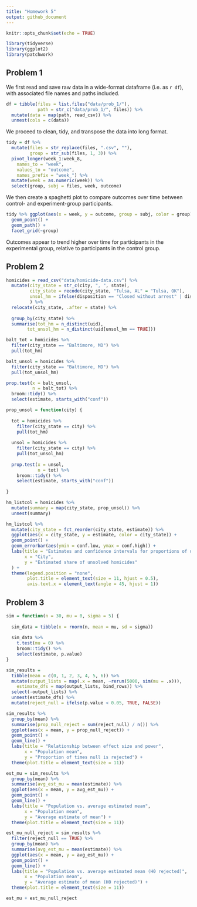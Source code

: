 ```yaml
---
title: "Homework 5"
output: github_document
---
```


```r
knitr::opts_chunk$set(echo = TRUE)

library(tidyverse)
library(ggplot2)
library(patchwork)
```

## Problem 1

We first read and save raw data in a wide-format dataframe (i.e. as `r df`), with associated file names and paths included.

```r
df = tibble(files = list.files("data/prob_1/"),
            path = str_c("data/prob_1/", files)) %>% 
  mutate(data = map(path, read_csv)) %>% 
  unnest(cols = c(data))
```

We proceed to clean, tidy, and transpose the data into long format.

```r
tidy = df %>% 
  mutate(files = str_replace(files, ".csv", ""),
         group = str_sub(files, 1, 3)) %>% 
  pivot_longer(week_1:week_8,
    names_to = "week",
    values_to = "outcome",
    names_prefix = "week_") %>% 
  mutate(week = as.numeric(week)) %>% 
  select(group, subj = files, week, outcome)
```

We then create a spaghetti plot to compare outcomes over time between control- and experiment-group participants. 

```r
tidy %>% ggplot(aes(x = week, y = outcome, group = subj, color = group)) +
  geom_point() + 
  geom_path() + 
  facet_grid(~group)
```

Outcomes appear to trend higher over time for participants in the experimental group, relative to participants in the control group.

## Problem 2

```r
homicides = read_csv("data/homicide-data.csv") %>%
  mutate(city_state = str_c(city, ", ", state),
         city_state = recode(city_state, "Tulsa, AL" = "Tulsa, OK"),
         unsol_hm = ifelse(disposition == "Closed without arrest" | disposition == "Open/No arrest", TRUE, FALSE)
         ) %>%
  relocate(city_state, .after = state) %>%
  
  group_by(city_state) %>%
  summarise(tot_hm = n_distinct(uid),
        tot_unsol_hm = n_distinct(uid[unsol_hm == TRUE]))
```

```r
balt_tot = homicides %>%
  filter(city_state == "Baltimore, MD") %>%
  pull(tot_hm)

balt_unsol = homicides %>%
  filter(city_state == "Baltimore, MD") %>%
  pull(tot_unsol_hm)

prop.test(x = balt_unsol, 
          n = balt_tot) %>%
  broom::tidy() %>%
  select(estimate, starts_with("conf")) 
```

```r
prop_unsol = function(city) {
  
  tot = homicides %>%
    filter(city_state == city) %>%
    pull(tot_hm)
  
  unsol = homicides %>%
    filter(city_state == city) %>%
    pull(tot_unsol_hm)
  
  prop.test(x = unsol, 
            n = tot) %>%
    broom::tidy() %>%
    select(estimate, starts_with("conf"))
 
}

hm_listcol = homicides %>% 
  mutate(summary = map(city_state, prop_unsol)) %>%
  unnest(summary)
```

```r
hm_listcol %>% 
  mutate(city_state = fct_reorder(city_state, estimate)) %>%
  ggplot(aes(x = city_state, y = estimate, color = city_state)) +
  geom_point() +
  geom_errorbar(aes(ymin = conf.low, ymax = conf.high)) +
  labs(title = "Estimates and confidence intervals for proportions of unsolved homicides, by city",
       x = "City",
       y = "Estimated share of unsolved homicides"
  ) +
  theme(legend.position = "none",
        plot.title = element_text(size = 11, hjust = 0.5),
        axis.text.x = element_text(angle = 45, hjust = 1))
```

## Problem 3

```r
sim = function(n = 30, mu = 0, sigma = 5) {
  
  sim_data = tibble(x = rnorm(n, mean = mu, sd = sigma))
  
  sim_data %>%
    t.test(mu = 0) %>%
    broom::tidy() %>%
    select(estimate, p.value)
}

sim_results = 
  tibble(mean = c(0, 1, 2, 3, 4, 5, 6)) %>% 
  mutate(output_lists = map(.x = mean, ~rerun(5000, sim(mu = .x))),
    estimate_dfs = map(output_lists, bind_rows)) %>% 
  select(-output_lists) %>% 
  unnest(estimate_dfs) %>%
  mutate(reject_null = ifelse(p.value < 0.05, TRUE, FALSE))
```

```r
sim_results %>%
  group_by(mean) %>%
  summarise(prop_null_reject = sum(reject_null) / n()) %>%
  ggplot(aes(x = mean, y = prop_null_reject)) +
  geom_point() +
  geom_line() +
  labs(title = "Relationship between effect size and power",
       x = "Population mean",
       y = "Proportion of times null is rejected") +
  theme(plot.title = element_text(size = 11))
```

```r
est_mu = sim_results %>%
  group_by(mean) %>%
  summarise(avg_est_mu = mean(estimate)) %>%
  ggplot(aes(x = mean, y = avg_est_mu)) +
  geom_point() +
  geom_line() +
  labs(title = "Population vs. average estimated mean",
       x = "Population mean",
       y = "Average estimate of mean") +
  theme(plot.title = element_text(size = 11))

est_mu_null_reject = sim_results %>%
  filter(reject_null == TRUE) %>%
  group_by(mean) %>%
  summarise(avg_est_mu = mean(estimate)) %>%
  ggplot(aes(x = mean, y = avg_est_mu)) +
  geom_point() +
  geom_line() +
  labs(title = "Population vs. average estimated mean (H0 rejected)",
       x = "Population mean",
       y = "Average estimate of mean (H0 rejected)") +
  theme(plot.title = element_text(size = 11))

est_mu + est_mu_null_reject
```
